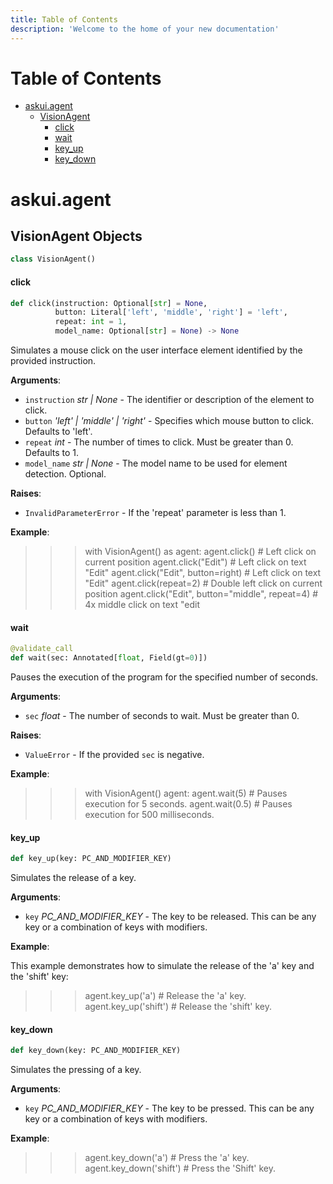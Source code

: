 ```yaml
---
title: Table of Contents
description: 'Welcome to the home of your new documentation'
---
```


# Table of Contents

* [askui.agent](#askui.agent)
  * [VisionAgent](#askui.agent.VisionAgent)
    * [click](#askui.agent.VisionAgent.click)
    * [wait](#askui.agent.VisionAgent.wait)
    * [key\_up](#askui.agent.VisionAgent.key_up)
    * [key\_down](#askui.agent.VisionAgent.key_down)

<a id="askui.agent"></a>

# askui.agent

<a id="askui.agent.VisionAgent"></a>

## VisionAgent Objects

```python
class VisionAgent()
```

<a id="askui.agent.VisionAgent.click"></a>

#### click

```python
def click(instruction: Optional[str] = None,
          button: Literal['left', 'middle', 'right'] = 'left',
          repeat: int = 1,
          model_name: Optional[str] = None) -> None
```

Simulates a mouse click on the user interface element identified by the provided instruction.

**Arguments**:

- `instruction` _str | None_ - The identifier or description of the element to click.
- `button` _'left' | 'middle' | 'right'_ - Specifies which mouse button to click. Defaults to 'left'.
- `repeat` _int_ - The number of times to click. Must be greater than 0. Defaults to 1.
- `model_name` _str | None_ - The model name to be used for element detection. Optional.
  

**Raises**:

- `InvalidParameterError` - If the 'repeat' parameter is less than 1.
  

**Example**:

  >>> with VisionAgent() as agent:
  >>>     agent.click()              # Left click on current position
  >>>     agent.click("Edit")        # Left click on text "Edit"
  >>>     agent.click("Edit", button=right)  # Left click on text "Edit"
  >>>     agent.click(repeat=2)      # Double left click on current position
  >>>     agent.click("Edit", button="middle", repeat=4)   # 4x middle click on text "edit

<a id="askui.agent.VisionAgent.wait"></a>

#### wait

```python
@validate_call
def wait(sec: Annotated[float, Field(gt=0)])
```

Pauses the execution of the program for the specified number of seconds.

**Arguments**:

- `sec` _float_ - The number of seconds to wait. Must be greater than 0.
  

**Raises**:

- `ValueError` - If the provided `sec` is negative.
  

**Example**:

  >>> with VisionAgent() agent:
  >>>     agent.wait(5)  # Pauses execution for 5 seconds.
  >>>     agent.wait(0.5)  # Pauses execution for 500 milliseconds.

<a id="askui.agent.VisionAgent.key_up"></a>

#### key\_up

```python
def key_up(key: PC_AND_MODIFIER_KEY)
```

Simulates the release of a key.

**Arguments**:

- `key` _PC_AND_MODIFIER_KEY_ - The key to be released. This can be any key or a combination of keys with modifiers.
  

**Example**:

  This example demonstrates how to simulate the release of the 'a' key and the 'shift' key:
  
  >>> agent.key_up('a')  # Release the 'a' key.
  >>> agent.key_up('shift')  # Release the 'shift' key.

<a id="askui.agent.VisionAgent.key_down"></a>

#### key\_down

```python
def key_down(key: PC_AND_MODIFIER_KEY)
```

Simulates the pressing of a key.

**Arguments**:

- `key` _PC_AND_MODIFIER_KEY_ - The key to be pressed. This can be any key or a combination of keys with modifiers.
  

**Example**:

  >>> agent.key_down('a')  # Press the 'a' key.
  >>> agent.key_down('shift')  # Press the 'Shift' key.

